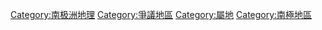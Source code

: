 {{Catmore}}

[[Category:南极洲地理|Category:南极洲地理]]
[[Category:爭議地區|Category:爭議地區]]
[[Category:屬地|Category:屬地]]
[[Category:南極地區|Category:南極地區]]